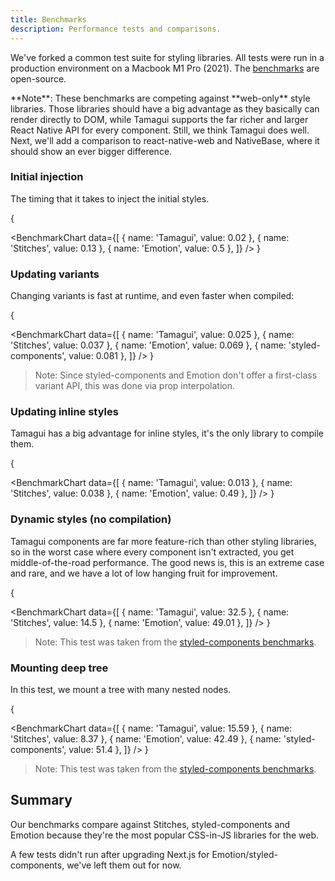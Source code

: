```yaml
---
title: Benchmarks
description: Performance tests and comparisons.
---
```


We've forked a common test suite for styling libraries. All tests were run in a production environment on a Macbook M1 Pro (2021). The [benchmarks](https://github.com/tamagui/tamagui/tree/master/src/packages/benchmarks) are open-source.

<Notice>
  **Note**: These benchmarks are competing against **web-only** style libraries. Those libraries
  should have a big advantage as they basically can render directly to DOM, while Tamagui supports
  the far richer and larger React Native API for every component. Still, we think Tamagui does well.
  <br />
  Next, we'll add a comparison to react-native-web and NativeBase, where it should show an ever
  bigger difference.
</Notice>

### Initial injection

The timing that it takes to inject the initial styles.

{

<BenchmarkChart
  data={[
    { name: 'Tamagui', value: 0.02 },
    { name: 'Stitches', value: 0.13 },
    { name: 'Emotion', value: 0.5 },
  ]}
/>
}

### Updating variants

Changing variants is fast at runtime, and even faster when compiled:

{

<BenchmarkChart
  data={[
    { name: 'Tamagui', value: 0.025 },
    { name: 'Stitches', value: 0.037 },
    { name: 'Emotion', value: 0.069 },
    { name: 'styled-components', value: 0.081 },
  ]}
/>
}

> Note: Since styled-components and Emotion don't offer a first-class variant API, this was done via prop interpolation.

### Updating inline styles

Tamagui has a big advantage for inline styles, it's the only library to compile them.

{

<BenchmarkChart
  data={[
    { name: 'Tamagui', value: 0.013 },
    { name: 'Stitches', value: 0.038 },
    { name: 'Emotion', value: 0.49 },
  ]}
/>
}

### Dynamic styles (no compilation)

Tamagui components are far more feature-rich than other styling libraries, so in the worst case where every component isn't extracted, you get middle-of-the-road performance. The good news is, this is an extreme case and rare, and we have a lot of low hanging fruit for improvement.

{

<BenchmarkChart
  data={[
    { name: 'Tamagui', value: 32.5 },
    { name: 'Stitches', value: 14.5 },
    { name: 'Emotion', value: 49.01 },
  ]}
/>
}

> Note: This test was taken from the [styled-components benchmarks](https://github.com/styled-components/styled-components/tree/main/packages/benchmarks).

### Mounting deep tree

In this test, we mount a tree with many nested nodes.

{

<BenchmarkChart
  data={[
    { name: 'Tamagui', value: 15.59 },
    { name: 'Stitches', value: 8.37 },
    { name: 'Emotion', value: 42.49 },
    { name: 'styled-components', value: 51.4 },
  ]}
/>
}

> Note: This test was taken from the [styled-components benchmarks](https://github.com/styled-components/styled-components/tree/main/packages/benchmarks).

## Summary

Our benchmarks compare against Stitches, styled-components and Emotion because they're the most popular CSS-in-JS libraries for the web.

A few tests didn't run after upgrading Next.js for Emotion/styled-components, we've left them out for now.

